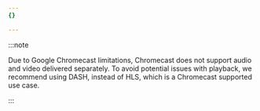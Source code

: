 ```yaml
---
{}

---
```


:::note

Due to Google Chromecast limitations, Chromecast does not support audio and video delivered separately. To avoid potential issues with playback, we recommend using DASH, instead of HLS, which is a Chromecast supported use case.

:::
